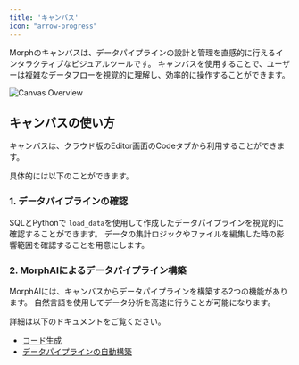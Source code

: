 ```yaml
---
title: 'キャンバス'
icon: "arrow-progress"
---
```


Morphのキャンバスは、データパイプラインの設計と管理を直感的に行えるインタラクティブなビジュアルツールです。
キャンバスを使用することで、ユーザーは複雑なデータフローを視覚的に理解し、効率的に操作することができます。

<img
  src="/assets/images/docs/canvas-overview.png"
  alt="Canvas Overview"
/>

## キャンバスの使い方

キャンバスは、クラウド版のEditor画面のCodeタブから利用することができます。

具体的には以下のことができます。

### 1. データパイプラインの確認

SQLとPythonで `load_data`を使用して作成したデータパイプラインを視覚的に確認することができます。
データの集計ロジックやファイルを編集した時の影響範囲を確認することを用意にします。

### 2. MorphAIによるデータパイプライン構築

MorphAIには、キャンバスからデータパイプラインを構築する2つの機能があります。
自然言語を使用してデータ分析を高速に行うことが可能になります。

詳細は以下のドキュメントをご覧ください。

- [コード生成](/docs/ja/advanced/morph-ai/code-generation)
- [データパイプラインの自動構築](/docs/ja/advanced/morph-ai/data-pipeline-builder)


